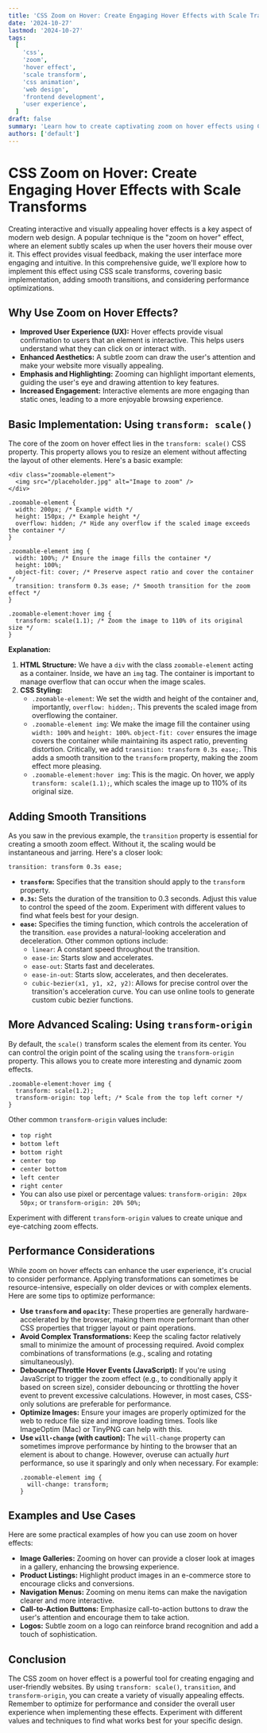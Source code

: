 ```yaml
---
title: 'CSS Zoom on Hover: Create Engaging Hover Effects with Scale Transforms'
date: '2024-10-27'
lastmod: '2024-10-27'
tags:
  [
    'css',
    'zoom',
    'hover effect',
    'scale transform',
    'css animation',
    'web design',
    'frontend development',
    'user experience',
  ]
draft: false
summary: 'Learn how to create captivating zoom on hover effects using CSS scale transforms. This tutorial covers basic implementation, transition effects, and advanced techniques for optimizing performance and user experience.'
authors: ['default']
---
```


# CSS Zoom on Hover: Create Engaging Hover Effects with Scale Transforms

Creating interactive and visually appealing hover effects is a key aspect of modern web design. A popular technique is the "zoom on hover" effect, where an element subtly scales up when the user hovers their mouse over it. This effect provides visual feedback, making the user interface more engaging and intuitive. In this comprehensive guide, we'll explore how to implement this effect using CSS scale transforms, covering basic implementation, adding smooth transitions, and considering performance optimizations.

## Why Use Zoom on Hover Effects?

- **Improved User Experience (UX):** Hover effects provide visual confirmation to users that an element is interactive. This helps users understand what they can click on or interact with.
- **Enhanced Aesthetics:** A subtle zoom can draw the user's attention and make your website more visually appealing.
- **Emphasis and Highlighting:** Zooming can highlight important elements, guiding the user's eye and drawing attention to key features.
- **Increased Engagement:** Interactive elements are more engaging than static ones, leading to a more enjoyable browsing experience.

## Basic Implementation: Using `transform: scale()`

The core of the zoom on hover effect lies in the `transform: scale()` CSS property. This property allows you to resize an element without affecting the layout of other elements. Here's a basic example:

```plaintext
<div class="zoomable-element">
  <img src="/placeholder.jpg" alt="Image to zoom" />
</div>
```

```plaintext
.zoomable-element {
  width: 200px; /* Example width */
  height: 150px; /* Example height */
  overflow: hidden; /* Hide any overflow if the scaled image exceeds the container */
}

.zoomable-element img {
  width: 100%; /* Ensure the image fills the container */
  height: 100%;
  object-fit: cover; /* Preserve aspect ratio and cover the container */
  transition: transform 0.3s ease; /* Smooth transition for the zoom effect */
}

.zoomable-element:hover img {
  transform: scale(1.1); /* Zoom the image to 110% of its original size */
}
```

**Explanation:**

1.  **HTML Structure:** We have a `div` with the class `zoomable-element` acting as a container. Inside, we have an `img` tag. The container is important to manage overflow that can occur when the image scales.
2.  **CSS Styling:**
    - `.zoomable-element`: We set the width and height of the container and, importantly, `overflow: hidden;`. This prevents the scaled image from overflowing the container.
    - `.zoomable-element img`: We make the image fill the container using `width: 100%` and `height: 100%`. `object-fit: cover` ensures the image covers the container while maintaining its aspect ratio, preventing distortion. Critically, we add `transition: transform 0.3s ease;`. This adds a smooth transition to the `transform` property, making the zoom effect more pleasing.
    - `.zoomable-element:hover img`: This is the magic. On hover, we apply `transform: scale(1.1);`, which scales the image up to 110% of its original size.

## Adding Smooth Transitions

As you saw in the previous example, the `transition` property is essential for creating a smooth zoom effect. Without it, the scaling would be instantaneous and jarring. Here's a closer look:

```plaintext
transition: transform 0.3s ease;
```

- **`transform`:** Specifies that the transition should apply to the `transform` property.
- **`0.3s`:** Sets the duration of the transition to 0.3 seconds. Adjust this value to control the speed of the zoom. Experiment with different values to find what feels best for your design.
- **`ease`:** Specifies the timing function, which controls the acceleration of the transition. `ease` provides a natural-looking acceleration and deceleration. Other common options include:
  - `linear`: A constant speed throughout the transition.
  - `ease-in`: Starts slow and accelerates.
  - `ease-out`: Starts fast and decelerates.
  - `ease-in-out`: Starts slow, accelerates, and then decelerates.
  - `cubic-bezier(x1, y1, x2, y2)`: Allows for precise control over the transition's acceleration curve. You can use online tools to generate custom cubic bezier functions.

## More Advanced Scaling: Using `transform-origin`

By default, the `scale()` transform scales the element from its center. You can control the origin point of the scaling using the `transform-origin` property. This allows you to create more interesting and dynamic zoom effects.

```plaintext
.zoomable-element:hover img {
  transform: scale(1.2);
  transform-origin: top left; /* Scale from the top left corner */
}
```

Other common `transform-origin` values include:

- `top right`
- `bottom left`
- `bottom right`
- `center top`
- `center bottom`
- `left center`
- `right center`
- You can also use pixel or percentage values: `transform-origin: 20px 50px;` or `transform-origin: 20% 50%;`

Experiment with different `transform-origin` values to create unique and eye-catching zoom effects.

## Performance Considerations

While zoom on hover effects can enhance the user experience, it's crucial to consider performance. Applying transformations can sometimes be resource-intensive, especially on older devices or with complex elements. Here are some tips to optimize performance:

- **Use `transform` and `opacity`:** These properties are generally hardware-accelerated by the browser, making them more performant than other CSS properties that trigger layout or paint operations.
- **Avoid Complex Transformations:** Keep the scaling factor relatively small to minimize the amount of processing required. Avoid complex combinations of transformations (e.g., scaling and rotating simultaneously).
- **Debounce/Throttle Hover Events (JavaScript):** If you're using JavaScript to trigger the zoom effect (e.g., to conditionally apply it based on screen size), consider debouncing or throttling the hover event to prevent excessive calculations. However, in most cases, CSS-only solutions are preferable for performance.
- **Optimize Images:** Ensure your images are properly optimized for the web to reduce file size and improve loading times. Tools like ImageOptim (Mac) or TinyPNG can help with this.
- **Use `will-change` (with caution):** The `will-change` property can sometimes improve performance by hinting to the browser that an element is about to change. However, overuse can actually _hurt_ performance, so use it sparingly and only when necessary. For example:
  ```plaintext
  .zoomable-element img {
    will-change: transform;
  }
  ```

## Examples and Use Cases

Here are some practical examples of how you can use zoom on hover effects:

- **Image Galleries:** Zooming on hover can provide a closer look at images in a gallery, enhancing the browsing experience.
- **Product Listings:** Highlight product images in an e-commerce store to encourage clicks and conversions.
- **Navigation Menus:** Zooming on menu items can make the navigation clearer and more interactive.
- **Call-to-Action Buttons:** Emphasize call-to-action buttons to draw the user's attention and encourage them to take action.
- **Logos:** Subtle zoom on a logo can reinforce brand recognition and add a touch of sophistication.

## Conclusion

The CSS zoom on hover effect is a powerful tool for creating engaging and user-friendly websites. By using `transform: scale()`, `transition`, and `transform-origin`, you can create a variety of visually appealing effects. Remember to optimize for performance and consider the overall user experience when implementing these effects. Experiment with different values and techniques to find what works best for your specific design.
